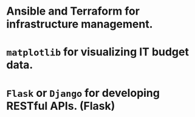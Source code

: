 # Ansible and Terraform for infrastructure management.

# `matplotlib` for visualizing IT budget data.

# `Flask` or `Django` for developing RESTful APIs. (Flask)